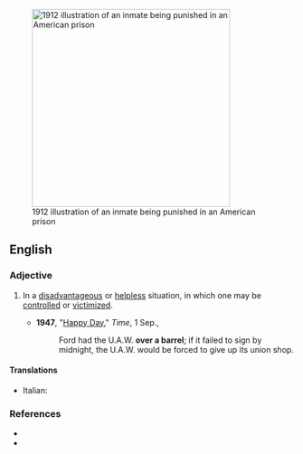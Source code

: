 [[Image:Punishment of the Paddle, 1912.jpg‎|right|350px|thumb|1912 illustration of an inmate being punished in an American prison]]

==English==

===Adjective===
{{en-adj|head=[[over]] [[a]] [[barrel]]|-}}

# {{context|idiomatic|lang=en}} In a [[disadvantageous]] or [[helpless]] situation, in which one may be [[control]]led or [[victimize]]d.
#* '''1947''', "[http://www.time.com/time/magazine/article/0,9171,887580,00.html Happy Day]," ''Time'', 1 Sep.,
#*: Ford had the U.A.W. '''over a barrel'''; if it failed to sign by midnight, the U.A.W. would be forced to give up its union shop.

====Translations====
{{trans-top|helpless situation}}

* Italian: {{t|it|spalle al muro}}

{{trans-bottom}}

===References===
* {{R:Dictionary.com}}
* {{R:Merriam Webster Online}}